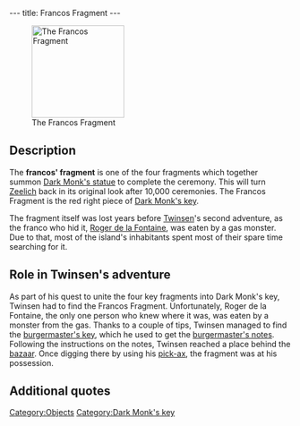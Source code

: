 ---
title: Francos Fragment
---

[[Image:Francos_fragment.png|right|165px|thumb|The Francos Fragment]]

{{Quote|
Quote=This fragment of the Franco's key is one of the elements which will permit you to piece together the key to Dark Monk's temple.|
Character=Official description}}

==Description==
The '''francos' fragment''' is one of the four fragments which together summon [[Dark Monk's statue]] to complete the ceremony. This will turn [[Zeelich]] back in its original look after 10,000 ceremonies. The Francos Fragment is the red right piece of [[Dark Monk's key]].

The fragment itself was lost years before [[Twinsen]]'s second adventure, as the franco who hid it, [[Roger de la Fontaine]], was eaten by a gas monster. Due to that, most of the island's inhabitants spent most of their spare time searching for it.

==Role in Twinsen's adventure==
As part of his quest to unite the four key fragments into Dark Monk's key, Twinsen had to find the Francos Fragment. Unfortunately, Roger de la Fontaine, the only one person who knew where it was, was eaten by a monster from the gas. Thanks to a couple of tips, Twinsen managed to find the [[burgermaster's key]], which he used to get the [[burgermaster's notes]]. Following the instructions on the notes, Twinsen reached a place behind the [[Francos Island bazaar|bazaar]]. Once digging there by using his [[pick-ax]], the fragment was at his possession.

==Additional quotes==
{{Quote|
Quote=Since everybody started looking for our fragment, I`ve turned the bazaar into a treasure hunter's shop.|
Character=Bazaar seller}}
{{Quote|
Quote=Roger de la Fontaine, he was my brother. He was the local burgermaster you know, who was responsible for our fragment. Roger, he kept hiding the fragment somewhere without telling anyone, untill the accident...Pity he was eaten by a monster from the gas.|
Character=[[Roger de la Fontaine's brother]]}}
{{Quote|
Quote=And today nobody knows where the heck the fragment is. That`s why everybody is digging all over the place<nowiki>!!</nowiki> But why didn't he leave any notes?|
Character=Twinsen}}
{{Quote|
Quote=I'm certain our fragment is buried here. Obviously, must be hidden under the grass. I mean the burgermaster couldn't have buried it under the rock, am I right?|
Character=A treasure hunter}}
{{Quote|
Quote=This Roger de la Fontaine, he used to go pretty close to the gas. Could well be where he hid it, our fragment<nowiki>!!</nowiki>|
Character=[[Valentine]]}}
{{Quote|
Quote=Taking the size of the island, its geological structure and wind direction into account. I have concocted a potion which should allow me to precisely determine the location of the fragment! Unfortunately...I uh, lost the vial.|
Character=[[Kurtz]]}}
{{Quote|
Quote=Because of this lost fragment nonsense, everyone is looking for it. So they leave their little rug rats with me all day long. They just don`t stop bawling...I`m going to look for another job soon.|
Character=The babysitter}}
{{Quote|
Quote=Yeah it`s pretty serious, this here story<nowiki>!!</nowiki> It better be found this er...fragment. 'Cause no fragment, no ceremony, and no paradise<nowiki>!!</nowiki> Bah, I don`t give it a hoot, I`ve got myself a vineyard...Come on, mister, just a snort?|
Character=A drunk franco}}
{{Quote|
Quote=You have to be crazy to believe all these stories of fragment hunting. me, I think Roger lost it at home before getting eaten by a monster. What are you gonna do?, at least its good for business.|
Character=[[Franckie]]}}

[[Category:Objects]]
[[Category:Dark Monk's key]]